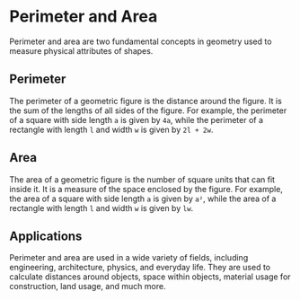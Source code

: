 # Perimeter and Area

Perimeter and area are two fundamental concepts in geometry used to measure physical attributes of shapes.

## Perimeter

The perimeter of a geometric figure is the distance around the figure. It is the sum of the lengths of all sides of the figure. For example, the perimeter of a square with side length `a` is given by `4a`, while the perimeter of a rectangle with length `l` and width `w` is given by `2l + 2w`.

## Area

The area of a geometric figure is the number of square units that can fit inside it. It is a measure of the space enclosed by the figure. For example, the area of a square with side length `a` is given by `a²`, while the area of a rectangle with length `l` and width `w` is given by `lw`.

## Applications

Perimeter and area are used in a wide variety of fields, including engineering, architecture, physics, and everyday life. They are used to calculate distances around objects, space within objects, material usage for construction, land usage, and much more.
